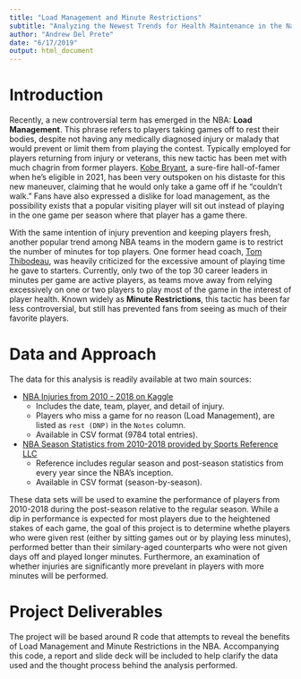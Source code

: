 ```yaml
---
title: "Load Management and Minute Restrictions"
subtitle: "Analyzing the Newest Trends for Health Maintenance in the National Basketball Association"
author: "Andrew Del Prete"
date: "6/17/2019"
output: html_document
---
```


# Introduction
Recently, a new controversial term has emerged in the NBA: **Load Management**. This phrase refers to players taking games off to rest their bodies, despite not having any medically diagnosed injury or malady that would prevent or limit them from playing the contest. Typically employed for players returning from injury or veterans, this new tactic has been met with much chagrin from former players. [Kobe Bryant](https://247sports.com/nba/los-angeles-lakers/Article/Kobe-Bryant-load-management-rest-injuries-Lakers-NBA-130329277/), a sure-fire hall-of-famer when he's eligible in 2021, has been very outspoken on his distaste for this new maneuver, claiming that he would only take a game off if he "couldn't walk." Fans have also expressed a dislike for load management, as the possibility exists that a popular visiting player will sit out instead of playing in the one game per season where that player has a game there.

With the same intention of injury prevention and keeping players fresh, another popular trend among NBA teams in the modern game is to restrict the number of minutes for top players. One former head coach, [Tom Thibodeau](https://www.nba.com/article/2018/01/05/minnesota-timberwovles-tom-thibodeau-not-fretting-over-starters-minutes-load), was heavily criticized for the excessive amount of playing time he gave to starters. Currently, only two of the top 30 career leaders in minutes per game are active players, as teams move away from relying excessively on one or two players to play most of the game in the interest of player health. Known widely as **Minute Restrictions**, this tactic has been far less controversial, but still has prevented fans from seeing as much of their favorite players.

# Data and Approach
The data for this analysis is readily available at two main sources:

* [NBA Injuries from 2010 - 2018 on Kaggle](https://www.kaggle.com/ghopkins/nba-injuries-2010-2018#injuries.csv)
    + Includes the date, team, player, and detail of injury.
    + Players who miss a game for no reason (Load Management), are listed as `rest (DNP)` in the `Notes` column. 
    + Available in CSV format (9784 total entries).

* [NBA Season Statistics from 2010-2018 provided by Sports Reference LLC](https://www.basketball-reference.com/leagues/NBA_2019_per_game.html)
    + Reference includes regular season and post-season statistics from every year since the NBA's inception.
    + Available in CSV format (season-by-season).
    
These data sets will be used to examine the performance of players from 2010-2018 during the post-season relative to the regular season. While a dip in performance is expected for most players due to the heightened stakes of each game, the goal of this project is to determine whethe players who were given rest (either by sitting games out or by playing less minutes), performed better than their similary-aged counterparts who were not given days off and played longer minutes. Furthermore, an examination of whether injuries are significantly more prevelant in players with more minutes will be performed.
    
# Project Deliverables
The project will be based around R code that attempts to reveal the benefits of Load Management and Minute Restrictions in the NBA. Accompanying this code, a report and slide deck will be included to help clarify the data used and the thought process behind the analysis performed.
